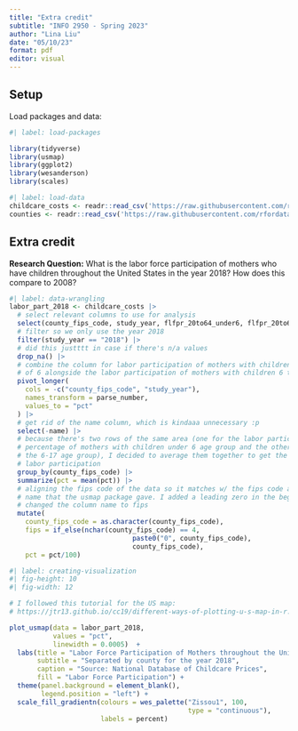 ```yaml
---
title: "Extra credit"
subtitle: "INFO 2950 - Spring 2023"
author: "Lina Liu"
date: "05/10/23"
format: pdf
editor: visual
---
```


## Setup

Load packages and data:

```r
#| label: load-packages

library(tidyverse)
library(usmap)
library(ggplot2)
library(wesanderson)
library(scales)

#| label: load-data
childcare_costs <- readr::read_csv('https://raw.githubusercontent.com/rfordatascience/tidytuesday/master/data/2023/2023-05-09/childcare_costs.csv')
counties <- readr::read_csv('https://raw.githubusercontent.com/rfordatascience/tidytuesday/master/data/2023/2023-05-09/counties.csv')
```

## Extra credit

**Research Question:** What is the labor force participation of mothers who have children throughout the United States in the year 2018? How does this compare to 2008?

```r
#| label: data-wrangling
labor_part_2018 <- childcare_costs |>
  # select relevant columns to use for analysis
  select(county_fips_code, study_year, flfpr_20to64_under6, flfpr_20to64_6to17) |>
  # filter so we only use the year 2018
  filter(study_year == "2018") |>
  # did this justttt in case if there's n/a values
  drop_na() |>
  # combine the column for labor participation of mothers with children under the age
  # of 6 alongside the labor participation of mothers with children 6 to 17.
  pivot_longer(
    cols = -c("county_fips_code", "study_year"),
    names_transform = parse_number,
    values_to = "pct"
  ) |>
  # get rid of the name column, which is kindaaa unnecessary :p
  select(-name) |>
  # because there's two rows of the same area (one for the labor participation
  # percentage of mothers with children under 6 age group and the other one for
  # the 6-17 age group), I decided to average them together to get the total
  # labor participation
  group_by(county_fips_code) |>
  summarize(pct = mean(pct)) |>
  # aligning the fips code of the data so it matches w/ the fips code and column
  # name that the usmap package gave. I added a leading zero in the beginning &
  # changed the column name to fips
  mutate(
    county_fips_code = as.character(county_fips_code),
    fips = if_else(nchar(county_fips_code) == 4,
                               paste0("0", county_fips_code),
                               county_fips_code),
    pct = pct/100)
```

```r
#| label: creating-visualization
#| fig-height: 10
#| fig-width: 12

# I followed this tutorial for the US map:
# https://jtr13.github.io/cc19/different-ways-of-plotting-u-s-map-in-r.html

plot_usmap(data = labor_part_2018,
           values = "pct",
           linewidth = 0.0005)  + 
  labs(title = "Labor Force Participation of Mothers throughout the United States",
       subtitle = "Separated by county for the year 2018",
       caption = "Source: National Database of Childcare Prices",
       fill = "Labor Force Participation") + 
  theme(panel.background = element_blank(),
        legend.position = "left") +
  scale_fill_gradientn(colours = wes_palette("Zissou1", 100,
                                             type = "continuous"),
                       labels = percent)
```
